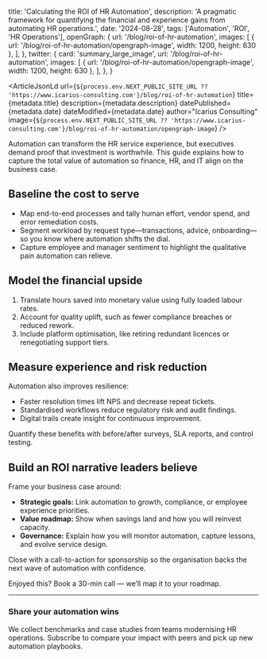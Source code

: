   title: 'Calculating the ROI of HR Automation',
  description:
    'A pragmatic framework for quantifying the financial and experience gains from automating HR operations.',
  date: '2024-08-28',
  tags: ['Automation', 'ROI', 'HR Operations'],
  openGraph: {
    url: '/blog/roi-of-hr-automation',
    images: [
      { url: '/blog/roi-of-hr-automation/opengraph-image', width: 1200, height: 630 },
    ],
  },
  twitter: {
    card: 'summary_large_image',
    url: '/blog/roi-of-hr-automation',
    images: [
      { url: '/blog/roi-of-hr-automation/opengraph-image', width: 1200, height: 630 },
    ],
  },
}


<ArticleJsonLd
  url={`${process.env.NEXT_PUBLIC_SITE_URL ?? 'https://www.icarius-consulting.com'}/blog/roi-of-hr-automation`}
  title={metadata.title}
  description={metadata.description}
  datePublished={metadata.date}
  dateModified={metadata.date}
  author="Icarius Consulting"
  image={`${process.env.NEXT_PUBLIC_SITE_URL ?? 'https://www.icarius-consulting.com'}/blog/roi-of-hr-automation/opengraph-image`}
/>

<PageHeader
  title={metadata.title}
  href="/blog"
  className="not-prose mb-10"
  headingClassName="text-4xl font-semibold tracking-tight text-white"
  contentClassName="space-y-3"
/>

Automation can transform the HR service experience, but executives demand proof that investment is worthwhile. This guide explains how to capture the total value of automation so finance, HR, and IT align on the business case.

## Baseline the cost to serve

- Map end-to-end processes and tally human effort, vendor spend, and error remediation costs.
- Segment workload by request type—transactions, advice, onboarding—so you know where automation shifts the dial.
- Capture employee and manager sentiment to highlight the qualitative pain automation can relieve.

## Model the financial upside

1. Translate hours saved into monetary value using fully loaded labour rates.
2. Account for quality uplift, such as fewer compliance breaches or reduced rework.
3. Include platform optimisation, like retiring redundant licences or renegotiating support tiers.

<InlineROI className="my-12" />

## Measure experience and risk reduction

Automation also improves resilience:

- Faster resolution times lift NPS and decrease repeat tickets.
- Standardised workflows reduce regulatory risk and audit findings.
- Digital trails create insight for continuous improvement.

Quantify these benefits with before/after surveys, SLA reports, and control testing.

## Build an ROI narrative leaders believe

Frame your business case around:

- **Strategic goals:** Link automation to growth, compliance, or employee experience priorities.
- **Value roadmap:** Show when savings land and how you will reinvest capacity.
- **Governance:** Explain how you will monitor automation, capture lessons, and evolve service design.

Close with a call-to-action for sponsorship so the organisation backs the next wave of automation with confidence.

Enjoyed this? Book a 30-min call — we’ll map it to your roadmap.

<BlogCTA className="mt-12" />

---

### Share your automation wins

We collect benchmarks and case studies from teams modernising HR operations. Subscribe to compare your impact with peers and pick up new automation playbooks.

<NewsletterForm className="mt-6" />
